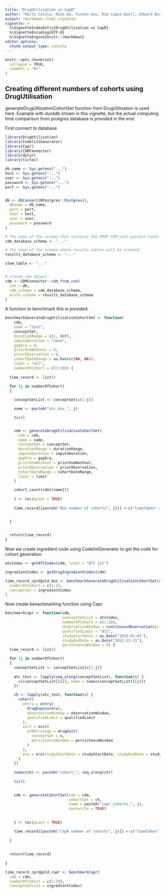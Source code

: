 ---
title: "DrugUtilisation vs CapR"
author: "Marti Catala, Mike Du, Yuchen Guo, Kim Lopez-Guell, Edward Burn, Xintong Li"
output: rmarkdown::html_vignette
vignette: >
  %\VignetteIndexEntry{DrugUtilisation vs CapR}
  %\VignetteEncoding{UTF-8}
  %\VignetteEngine{knitr::rmarkdown}
editor_options: 
  chunk_output_type: console
---
  
```{r , include = FALSE}
knitr::opts_chunk$set(
  collapse = TRUE,
  comment = "#>"
)
```
## Creating different numbers of cohorts using DrugUtilisation

generateDrugUtilisationCohortSet function from DrugUtilisation is used here. Example with duckdb shown in this vignette, but the actual computing time comparison from postgres database is provided in the end.

First connect to database
```{r setup, eval = FALSE}
library(DrugUtilisation)
library(CodelistGenerator)
library(Capr)
library(CDMConnector)
library(dplyr)
library(tictoc)

db_name <- Sys.getenv("...")
host <- Sys.getenv("...")
user <- Sys.getenv("...")
password <- Sys.getenv("...")
port <- Sys.getenv("...")


db <- dbConnect(RPostgres::Postgres(),
  dbname = db_name,
  port = port,
  host = host,
  user = user,
  password = password
)

# The name of the schema that contains the OMOP CDM with patient-level data
cdm_database_schema <- "..."

# The name of the schema where results tables will be created
results_database_schema <- "..."

stem_table <- "..."


# cretae cdm object
cdm <- CDMConnector::cdm_from_con(
  con = db,
  cdm_schema = cdm_database_schema,
  write_schema = results_database_schema
)

```

A function to benchmark this is provided.
```{r, eval = FALSE}

benchmarkGenerateDrugUtilisationCohortSet <- function(
    cdm,
    name = "test",
    conceptSet,
    durationRange = c(1, Inf),
    imputeDuration = "none",
    gapEra = 0,
    priorUseWashout = 0,
    priorObservation = 0,
    cohortDateRange = as.Date(c(NA, NA)),
    limit = "all",
    numberOfCohort = c(1:20)) {
  
  time_record <- list()
  
  for (j in numberOfCohort)
  {

    conceptSetList <- conceptSet[c(1:j)]

    name <- paste0("atc_dus_", j)

    tic()


    cdm <- generateDrugUtilisationCohortSet(
      cdm = cdm,
      name = name,
      conceptSet = conceptSet,
      durationRange = durationRange,
      imputeDuration = imputeDuration,
      gapEra = gapEra,
      priorUseWashout = priorUseWashout,
      priorObservation = priorObservation,
      cohortDateRange = cohortDateRange,
      limit = limit
    )

    cohort_count(cdm[[name]])
    
    t <- toc(quiet = TRUE)
  
    time_record[[paste0("DUs number of cohorts", j)]] <-c("timeTaken" = as.numeric(t$toc - t$tic))
  

  }
  

  return(time_record)
}
```

Now we create ingredient code using CodelistGenerator to get the code for cohort generation
```{r, eval = FALSE}
atcCodes <- getATCCodes(cdm, level = "ATC 1st")

ingredientCodes <- getDrugIngredientCodes(cdm)

time_record_cprdgold_dus <- benchmarkGenerateDrugUtilisationCohortSet(cdm,
  numberOfCohort = c(1:12,
  conceptSet = ingredientCodes
)

```

Now create benachmarking function using Capr


```{r, eval = FALSE}


benchmarkCapr <- function(cdm,
                          conceptSetList = atcCodes,
                          numberOfCohort = c(1:20),
                          observationWindow = continuousObservation(priorDays = 365),
                          qualifiedLimit = "All",
                          studyStartDate = as.Date("2015-01-01"),
                          studyEndDate = as.Date("2022-12-31"),
                          persistenceWindow = 0) {
  time_record <- list()

  for (j in numberOfCohort)
  {
    conceptSetList <- conceptSetList[c(1:j)]
    
    atc_test <- lapply(seq_along(conceptSetList), function(i) {
      cs(conceptSetList[[i]], name = names(conceptSetList)[[i]])
    })

    ch <- lapply(atc_test, function(x) {
      cohort(
        entry = entry(
          drugExposure(x),
          observationWindow = observationWindow,
          qualifiedLimit = qualifiedLimit
        ),
        exit = exit(
          endStrategy = drugExit(
            conceptSet = x,
            persistenceWindow = persistenceWindow
          )
        ),
        era = era(studyStartDate = studyStartDate, studyEndDate = studyEndDate)
      )
    })
    
    names(ch) <- paste0("cohort_", seq_along(ch))
    
    tic()

    
    cdm <- generateCohortSet(cdm = cdm,
                             cohortSet = ch, 
                             name = paste0("capr_cohorts_", j),
                             overwrite = TRUE)
  
    
    t <- toc(quiet = TRUE)

    time_record[[paste0("CapR number of cohorts", j)]] <-c("timeTaken" = as.numeric(t$toc - t$tic))
  
  }
  
  
  return(time_record)
  
}

time_record_cprdgold_capr <- benchmarkCapr(
  cdm = cdm,
  numberOfCohort = c(1:20),
  conceptSetList = ingredientCodes)

```


